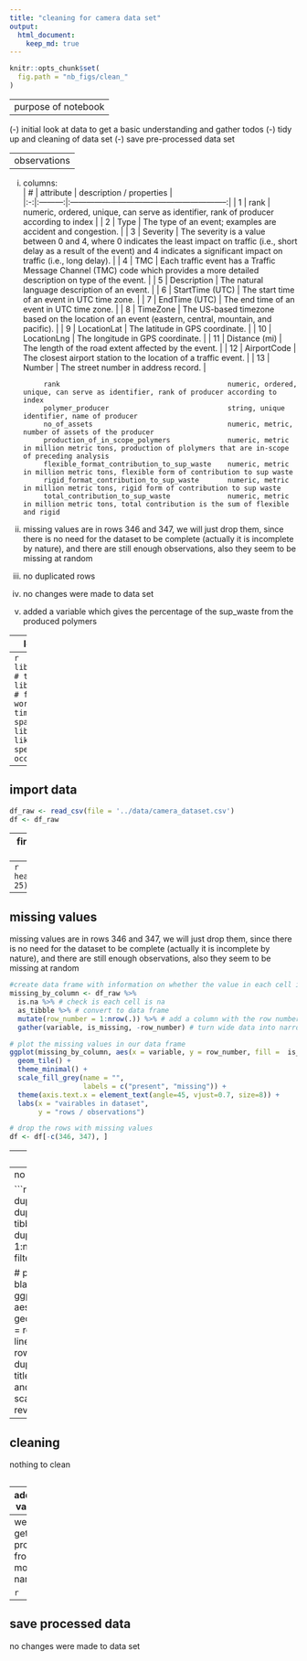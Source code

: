 ```yaml
---
title: "cleaning for camera data set"
output: 
  html_document:
    keep_md: true
---
```


```r
knitr::opts_chunk$set(
  fig.path = "nb_figs/clean_"
)
```

---
purpose of notebook
---

  (-) initial look at data to get a basic understanding and gather todos
  (-) tidy up and cleaning of data set
  (-) save pre-processed data set

---
observations
---
  
  (i) columns:   
  | # | attribute | description / properties |                                                                                               
  |:-:|:---------:|:-----------------------------------------------------------:|
  | 1 | rank | numeric, ordered, unique, can serve as identifier, rank of producer according to index |
| 2 |       Type      | The type of an event; examples are accident and congestion. |
| 3 |     Severity    | The  severity is a value between 0 and 4, where 0 indicates the least impact  on traffic (i.e., short delay as a result of the event) and 4 indicates  a significant impact on traffic (i.e., long delay). |
| 4 |       TMC       | Each traffic event has a Traffic Message Channel (TMC) code which provides a more detailed description on type of the event.                                                                               |
| 5 |   Description   | The natural language description of an event.                                                                                                                                                              |
| 6 | StartTime (UTC) | The start time of an event in UTC time zone.                                                                                                                                                               |
| 7 |  EndTime (UTC)  | The end time of an event in UTC time zone.                                                                                                                                                                 |
| 8 |     TimeZone    | The US-based timezone based on the location of an event (eastern, central, mountain, and pacific).                                                                                                         |
| 9 |   LocationLat   | The latitude in GPS coordinate.                                                                                                                                                                            |
| 10 |   LocationLng   | The longitude in GPS coordinate.                                                                                                                                                                           |
| 11 |  Distance (mi)  | The length of the road extent affected by the event.                                                                                                                                                       |
| 12 |   AirportCode   | The closest airport station to the location of a traffic event.                                                                                                                                            |
| 13 |      Number     | The street number in address record.                                                                                                                                                                       |

               rank                                         numeric, ordered, unique, can serve as identifier, rank of producer according to index
               polymer_producer                             string, unique identifier, name of producer
               no_of_assets                                 numeric, metric, number of assets of the producer
               production_of_in_scope_polymers              numeric, metric in million metric tons, production of plolymers that are in-scope of preceding analysis
               flexible_format_contribution_to_sup_waste    numeric, metric in million metric tons, flexible form of contribution to sup waste
               rigid_format_contribution_to_sup_waste       numeric, metric in million metric tons, rigid form of contribution to sup waste
               total_contribution_to_sup_waste              numeric, metric in million metric tons, total contribution is the sum of flexible and rigid
  (i) missing values are in rows 346 and 347, we will just drop them, since there is no need for the dataset to be complete (actually it is incomplete by nature), and there are still       enough observations, also they seem to be missing at random 
  (i) no duplicated rows
  (i) no changes were made to data set
  (i) added a variable which gives the percentage of the sup_waste from the produced polymers
               
---
load packages
---
```r
library(tidyverse) # tidy data frame
library(lubridate) # functions to work with date-times and time-spans
library(scrubr) # like dplyr but specifically for occurrence data
```

---
import data
---
```r
df_raw <- read_csv(file = '../data/camera_dataset.csv')
df <- df_raw
```

---
first look at data
---
```r
head(df_raw, 25)
```
```r
tail(df_raw)
```
```r
summary(df_raw)
```

---
missing values
---
missing values are in rows 346 and 347, we will just drop them, since there is no need for the dataset to be complete (actually it is incomplete by nature), and there are still enough observations, also they seem to be missing at random 

```r
#create data frame with information on whether the value in each cell is missing
missing_by_column <- df_raw %>%
  is.na %>% # check is each cell is na
  as_tibble %>% # convert to data frame
  mutate(row_number = 1:nrow(.)) %>% # add a column with the row number
  gather(variable, is_missing, -row_number) # turn wide data into narrow data

# plot the missing values in our data frame
ggplot(missing_by_column, aes(x = variable, y = row_number, fill =  is_missing)) +
  geom_tile() +
  theme_minimal() +
  scale_fill_grey(name = "",
                  labels = c("present", "missing")) +
  theme(axis.text.x = element_text(angle=45, vjust=0.7, size=8)) +
  labs(x = "vairables in dataset",
       y = "rows / observations")
```
```r
# drop the rows with missing values 
df <- df[-c(346, 347), ]
```

---
duplicated rows
---
no duplicated rows

```r
# get row number of duplicated rows
duplicated_rows = tibble(duplicated = duplicated(df_raw), row = 1:nrow(df_raw)) %>%
  filter(duplicated == T)

# plot duplicated rows as black lines
ggplot(duplicated_rows, aes(xintercept = row)) +
  geom_vline(aes(xintercept = row)) + # plot a black line for each duplicated row
  ggtitle("indexes of duplicated rows") + # add title
  coord_flip() + # flip x and y axis
  scale_x_reverse() # reverse x axis
```

---
cleaning
---
nothing to clean

```r

```

---
additional variables
---
we can get the producer from the model name

```r

```

---
save processed data
---

no changes were made to data set






















